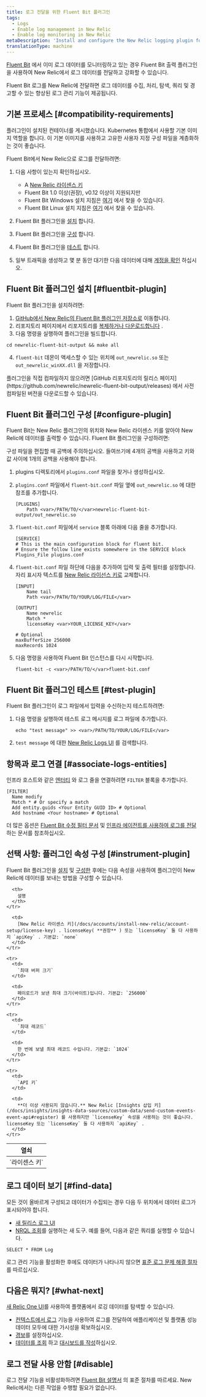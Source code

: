 ```yaml
---
title: 로그 전달을 위한 Fluent Bit 플러그인
tags:
  - Logs
  - Enable log management in New Relic
  - Enable log monitoring in New Relic
metaDescription: 'Install and configure the New Relic logging plugin for Fluent Bit, so you can use enhanced log management capabilities.'
translationType: machine
---
```


[Fluent Bit](https://fluentbit.io/) 에서 이미 로그 데이터를 모니터링하고 있는 경우 Fluent Bit 출력 플러그인을 사용하여 New Relic에서 로그 데이터를 전달하고 강화할 수 있습니다.

Fluent Bit 로그를 New Relic에 전달하면 로그 데이터를 수집, 처리, 탐색, 쿼리 및 경고할 수 있는 향상된 로그 관리 기능이 제공됩니다.

## 기본 프로세스 [#compatibility-requirements]

플러그인이 설치된 컨테이너를 게시했습니다. Kubernetes 통합에서 사용할 기본 이미지 역할을 합니다. 이 기본 이미지를 사용하고 고유한 사용자 지정 구성 파일을 계층화하는 것이 좋습니다.

Fluent Bit에서 New Relic으로 로그를 전달하려면:

1. 다음 사항이 있는지 확인하십시오.

   * A [New Relic 라이센스 키](/docs/apis/intro-apis/new-relic-api-keys/#ingest-license-key)
   * Fluent Bit 1.0 이상(권장), v0.12 이상이 지원되지만
   * Fluent Bit Windows 설치 지침은 [여기](https://docs.fluentbit.io/manual/installation/windows) 에서 찾을 수 있습니다.
   * Fluent Bit Linux 설치 지침은 [여기](https://docs.fluentbit.io/manual/installation/linux) 에서 찾을 수 있습니다.

2. Fluent Bit 플러그인을 [설치](#fluentbit-plugin) 합니다.

3. Fluent Bit 플러그인을 [구성](#configure-plugin) 합니다.

4. Fluent Bit 플러그인을 [테스트](#test-plugin) 합니다.

5. 일부 트래픽을 생성하고 몇 분 동안 대기한 다음 데이터에 대해 [계정을 확인](#find-data) 하십시오.

## Fluent Bit 플러그인 설치 [#fluentbit-plugin]

Fluent Bit 플러그인을 설치하려면:

1. [GitHub에서 New Relic의 Fluent Bit 플러그인 저장소로](https://github.com/newrelic/newrelic-fluent-bit-output) 이동합니다.
2. 리포지토리 페이지에서 리포지토리를 [복제하거나 다운로드합니다](https://help.github.com/en/articles/cloning-a-repository) .
3. 다음 명령을 실행하여 플러그인을 빌드합니다.

```
cd newrelic-fluent-bit-output && make all
```

4. `fluent-bit` 데몬이 액세스할 수 있는 위치에 `out_newrelic.so` 또는 `out_newrelic_winXX.dll` 을 저장합니다.

<Callout variant="tip">
  플러그인을 직접 컴파일하지 않으려면 [GitHub 리포지토리의 릴리스 페이지](https://github.com/newrelic/newrelic-fluent-bit-output/releases) 에서 사전 컴파일된 버전을 다운로드할 수 있습니다.
</Callout>

## Fluent Bit 플러그인 구성 [#configure-plugin]

Fluent Bit는 New Relic 플러그인의 위치와 New Relic 라이센스 키를 알아야 New Relic에 데이터를 출력할 수 있습니다. Fluent Bit 플러그인을 구성하려면:

<Callout variant="important">
  구성 파일을 편집할 때 공백에 주의하십시오. 들여쓰기에 4개의 공백을 사용하고 키와 값 사이에 1개의 공백을 사용해야 합니다.
</Callout>

1. plugins 디렉토리에서 `plugins.conf` 파일을 찾거나 생성하십시오.

2. `plugins.conf` 파일에서 `fluent-bit.conf` 파일 옆에 `out_newrelic.so` 에 대한 참조를 추가합니다.

   ```
   [PLUGINS]
       Path <var>/PATH/TO/</var>newrelic-fluent-bit-output/out_newrelic.so
   ```

3. `fluent-bit.conf` 파일에서 `service` 블록 아래에 다음 줄을 추가합니다.

   ```
   [SERVICE]
   # This is the main configuration block for fluent bit.
   # Ensure the follow line exists somewhere in the SERVICE block
   Plugins_File plugins.conf
   ```

4. `fluent-bit.conf` 파일 하단에 다음을 추가하여 입력 및 출력 필터를 설정합니다. 자리 표시자 텍스트를 [New Relic 라이선스 키로](/docs/apis/intro-apis/new-relic-api-keys/#ingest-license-key) 교체합니다.

   ```
   [INPUT]
       Name tail
       Path <var>/PATH/TO/YOUR/LOG/FILE</var>

   [OUTPUT]
       Name newrelic
       Match *
       licenseKey <var>YOUR_LICENSE_KEY</var>

   # Optional
   maxBufferSize 256000
   maxRecords 1024
   ```

5. 다음 명령을 사용하여 Fluent Bit 인스턴스를 다시 시작합니다.

   ```
   fluent-bit -c <var>/PATH/TO/</var>fluent-bit.conf

   ```

## Fluent Bit 플러그인 테스트 [#test-plugin]

Fluent Bit 플러그인이 로그 파일에서 입력을 수신하는지 테스트하려면:

1. 다음 명령을 실행하여 테스트 로그 메시지를 로그 파일에 추가합니다.

   ```
   echo "test message" >> <var>/PATH/TO/YOUR/LOG/FILE</var>
   ```

2. `test message` 에 대한 [New Relic Logs UI](https://one.newrelic.com/launcher/logger.log-launcher) 를 검색합니다.

## 항목과 로그 연결 [#associate-logs-entities]

인프라 호스트와 같은 [엔터티](/docs/new-relic-one/use-new-relic-one/core-concepts/what-entity-new-relic/) 와 로그 줄을 연결하려면 `FILTER` 블록을 추가합니다.

```
[FILTER]
  Name modify
  Match * # Or specify a match
  Add entity.guids <Your Entity GUID ID> # Optional
  Add hostname <Your hostname> # Optional
```

더 많은 옵션은 [Fluent Bit 수정 필터 문서](https://docs.fluentbit.io/manual/pipeline/filters/modify) 및 [인프라 에이전트를 사용하여 로그를 전달](/docs/logs/enable-log-management-new-relic/enable-log-monitoring-new-relic/forward-your-logs-using-infrastructure-agent/#automatically-inserted-attributes) 하는 문서를 참조하십시오.

## 선택 사항: 플러그인 속성 구성 [#instrument-plugin]

Fluent Bit 플러그인을 [설치](#fluentbit-plugin) 및 [구성한](#configure-plugin) 후에는 다음 속성을 사용하여 플러그인이 New Relic에 데이터를 보내는 방법을 구성할 수 있습니다.

<table>
  <thead>
    <tr>
      <th style={{ width: "200px" }}>
        열쇠
      </th>

      <th>
        설명
      </th>
    </tr>
  </thead>

  <tbody>
    <tr>
      <td>
        `라이센스 키`
      </td>

      <td>
        [New Relic 라이센스 키](/docs/accounts/install-new-relic/account-setup/license-key) . licenseKey( **권장** ) 또는 `licenseKey` 둘 다 사용하지 `apiKey` . 기본값: `none`
      </td>
    </tr>

    <tr>
      <td>
        `최대 버퍼 크기`
      </td>

      <td>
        페이로드가 보낸 최대 크기(바이트)입니다. 기본값: `256000`
      </td>
    </tr>

    <tr>
      <td>
        `최대 레코드`
      </td>

      <td>
        한 번에 보낼 최대 레코드 수입니다. 기본값: `1024`
      </td>
    </tr>

    <tr>
      <td>
        `API 키`
      </td>

      <td>
        **더 이상 사용되지 않습니다.** New Relic [Insights 삽입 키](/docs/insights/insights-data-sources/custom-data/send-custom-events-event-api#register) 를 사용하지만 `licenseKey` 속성을 사용하는 것이 좋습니다. licenseKey 또는 `licenseKey` 둘 다 사용하지 `apiKey` .
      </td>
    </tr>
  </tbody>
</table>

## 로그 데이터 보기 [#find-data]

모든 것이 올바르게 구성되고 데이터가 수집되는 경우 다음 두 위치에서 데이터 로그가 표시되어야 합니다.

* [새 릴리스 로그 UI](https://one.newrelic.com/launcher/logger.log-launcher)
* [NRQL 조회](/docs/chart-builder/use-chart-builder/choose-data/use-advanced-nrql-mode-specify-data)를 실행하는 새 도구. 예를 들어, 다음과 같은 쿼리를 실행할 수 있습니다.

```
SELECT * FROM Log
```

로그 관리 기능을 활성화한 후에도 데이터가 나타나지 않으면 [표준 로그 문제 해결 절차](/docs/logs/log-management/troubleshooting/no-log-data-appears-ui/) 를 따르십시오.

## 다음은 뭐지? [#what-next]

[새 Relic One UI](/docs/logs/log-management/ui-data/use-logs-ui/)를 사용하여 플랫폼에서 로깅 데이터를 탐색할 수 있습니다.

* [컨텍스트에서 로그](/docs/logs/enable-log-management-new-relic/configure-logs-context/configure-logs-context-apm-agents/) 기능을 사용하여 로그를 전달하여 애플리케이션 및 플랫폼 성능 데이터 모두에 대한 가시성을 확보하십시오.
* [경보](/docs/alerts-applied-intelligence/new-relic-alerts/alert-conditions/create-alert-conditions/)를 설정하십시오.
* [데이터를 조회](/docs/query-your-data/explore-query-data/get-started/introduction-querying-new-relic-data/) 하고 [대시보드를 작성](/docs/query-your-data/explore-query-data/dashboards/introduction-dashboards/)하십시오.

## 로그 전달 사용 안함 [#disable]

로그 전달 기능을 비활성화하려면 [Fluent Bit 설명서](https://fluentbit.io/) 의 표준 절차를 따르세요. New Relic에서는 다른 작업을 수행할 필요가 없습니다.